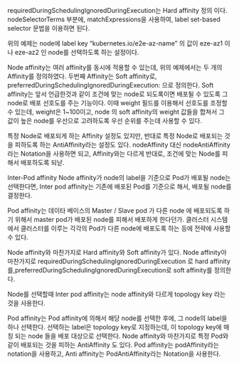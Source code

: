 
requiredDuringSchedulingIgnoredDuringExecution는 Hard affinity 정의 이다. nodeSelectorTerms 부분에, matchExpressions을 사용하여, label set-based selector 문법을 이용하면 된다.

위의 예제는 node에 label key “kubernetes.io/e2e-az-name” 의 값이 eze-az1 이나 eze-az2 인 node를 선택하도록 하는 설정이다. 



Node affinity는 여러 affinity를 동시에 적용할 수 있는데, 위의 예제에서는 두 개의 Affinity를 정의하였다. 두번째 Affinity는 Soft affinity로, preferredDuringSchedulingIgnoredDuringExecution: 으로 정의한다. Soft affinity는 앞서 언급한것과 같이 조건에 맞는 node로 되도록이면 배포될 수 있도록 그 node로 배포 선호도를 주는 기능이다. 이때 weight 필드를 이용해서 선호도를 조정할 수 있는데, weight은 1~100이고, node 의 soft affinity의 weight 값들을 합쳐서 그 값이 높은 node를 우선으로 고려하도록 우선 순위를 주는데 사용할 수 있다. 



특정 Node로 배포되게 하는 Affinity 설정도 있지만, 반대로 특정 Node로 배포되는 것을 피하도록 하는 AntiAffinity라는 설정도 있다. nodeAffinity 대신 nodeAntiAffinity라는 Notation을 사용하면 되고, Affinity와는 다르게 반대로, 조건에 맞는 Node를 피해서 배포하도록 되낟. 

Inter-Pod affinity
Node affinity가 node의 label을 기준으로 Pod가 배포될 node는 선택한다면, Inter pod affinity는 기존에 배포된 Pod를 기준으로 해서, 배포될 node를 결정한다. 

Pod affinity는 데이타 베이스의 Master / Slave pod 가 다른 node 에 배포되도록 하기 위해서 master pod가 배포된 node를 피해서 배포하게 한다던가. 클러스터 시스템에서 클러스터를 이루는 각각의 Pod가 다른 node에 배포도록 하는 등에 전략에 사용할 수 있다. 



Node affinity와 마찬가지로 Hard affinity와 Soft affinity가 있다. Node affinity아 마찬가지로 requiredDuringSchedulingIgnoredDuringExecution 로 hard affinity를,preferredDuringSchedulingIgnoredDuringExecution로 soft affinity를 정의한다.

Node를 선택할때 Inter pod affinity는 node affinity와 다르게 topology key 라는 것을 사용한다. 

Pod affinity는 Pod affinity에 의해서 해당 node를 선택한 후에, 그 node의 label을 하나 선택한다. 선택하는 label은 topology key로 지정하는데, 이 topology key에 매칭 되는 node 들을 배포 대상으로 선택한다. Node affinity와 마찬가지로 특정 Pod와 같이 배포되는 것을 피하는 AntiAffinity 도 있다. Pod affinity는 podAffinity라는 notation을 사용하고, Anti affinity는 PodAntiAffinity라는 Notation을 사용한다.
